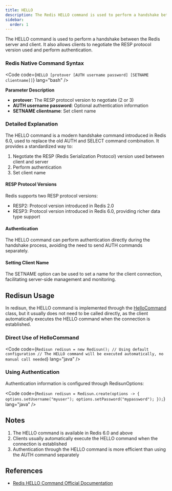 ```yaml
---
title: HELLO
description: The Redis HELLO command is used to perform a handshake between the Redis server and client, negotiate the RESP protocol version, and perform authentication.
sidebar:
  order: 1
---
```



The HELLO command is used to perform a handshake between the Redis server and client. It also allows clients to negotiate the RESP protocol version used and perform authentication.

### Redis Native Command Syntax

<Code code={`HELLO [protover [AUTH username password] [SETNAME clientname]]`} lang="bash" />

**Parameter Description**

- **protover**: The RESP protocol version to negotiate (2 or 3)
- **AUTH username password**: Optional authentication information
- **SETNAME clientname**: Set client name

### Detailed Explanation

The HELLO command is a modern handshake command introduced in Redis 6.0, used to replace the old AUTH and SELECT command combination. It provides a standardized way to:

1. Negotiate the RESP (Redis Serialization Protocol) version used between client and server
2. Perform authentication
3. Set client name

#### RESP Protocol Versions

Redis supports two RESP protocol versions:
- RESP2: Protocol version introduced in Redis 2.0
- RESP3: Protocol version introduced in Redis 6.0, providing richer data type support

#### Authentication

The HELLO command can perform authentication directly during the handshake process, avoiding the need to send AUTH commands separately.

#### Setting Client Name

The SETNAME option can be used to set a name for the client connection, facilitating server-side management and monitoring.

## Redisun Usage

In redisun, the HELLO command is implemented through the [HelloCommand](https://github.com/smartboot/redisun/blob/master/src/main/java/tech/smartboot/redisun/cmd/HelloCommand.java) class, but it usually does not need to be called directly, as the client automatically executes the HELLO command when the connection is established.

### Direct Use of HelloCommand

<Code code={`Redisun redisun = new Redisun(); // Using default configuration
// The HELLO command will be executed automatically, no manual call needed`} lang="java" />

### Using Authentication

Authentication information is configured through RedisunOptions:

<Code code={`Redisun redisun = Redisun.create(options -> {
    options.setUsername("myuser");
    options.setPassword("mypassword");
});`} lang="java" />

## Notes

1. The HELLO command is available in Redis 6.0 and above
2. Clients usually automatically execute the HELLO command when the connection is established
3. Authentication through the HELLO command is more efficient than using the AUTH command separately

## References

- [Redis HELLO Command Official Documentation](https://redis.io/docs/latest/commands/hello/)